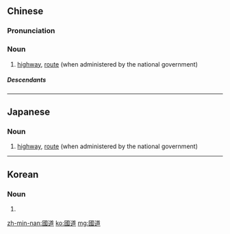 ==Chinese==
{{zh-forms|s=国道}}

===Pronunciation===
{{zh-pron
|m=guódào
|c=gwok3 dou6
|cat=n
}}

===Noun===
{{zh-noun}}

# [[highway]], [[route]] (when administered by the national government)

=====Descendants=====
{{CJKV|國道|s=国道|こくどう|국도}}

----

==Japanese==
{{ja-kanjitab|こく|どう|yomi=o}}

===Noun===
{{ja-noun|こくどう|shin=国道}}

# [[highway]], [[route]] (when administered by the national government)

----

==Korean==
{{ko-hanjatab}}

===Noun===
{{ko-noun|hj|hangeul=국도}}

# {{hanja form of|국도|[[highway]]}}

[[zh-min-nan:國道]]
[[ko:國道]]
[[mg:國道]]